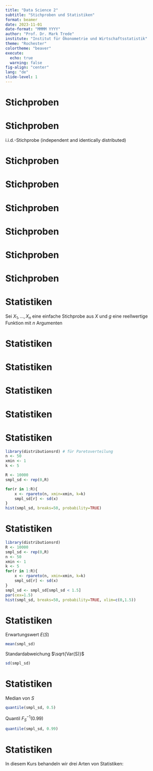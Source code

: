 ```yaml
---
title: "Data Science 2"
subtitle: "Stichproben und Statistiken"
format: beamer
date: 2023-11-01
date-format: "MMMM YYYY"
author: "Prof. Dr. Mark Trede"
institute: "Institut für Ökonometrie und Wirtschaftsstatistik"
theme: "Rochester"
colortheme: "beaver"
execute: 
  echo: true
  warning: false
fig-align: "center"
lang: "de"
slide-level: 1
---
```



# Stichproben
\framesubtitle{Einfache Stichprobe}
\textbf{Stichproben}\medskip
\begin{itemize}
\item Sei $X$ eine Zufallsvariable; wir interessieren uns für die
Verteilung von $X$, kennen aber die Verteilungsfunktion $F(x)$ nicht
\item Um Informationen über die Verteilung zu gewinnen,\\
muss man $X$ beobachten
\item Eine einzelne Beobachtung von $X$ reicht nicht aus,\\
um Informationen über die Verteilung zu gewinnen
\end{itemize}



# Stichproben
\framesubtitle{Einfache Stichprobe}
\begin{block}{Einfache Stichprobe}
$X_{1},X_{2},\ldots ,X_{n}$ heißt einfache Stichprobe aus $X$\\ 
vom Umfang $n$, wenn
\medskip
\begin{enumerate}
\item jedes $X_{i}$ wie $X$ verteilt ist und
\item $X_{1},X_{2},\ldots ,X_{n}$ stochastisch unabhängig sind
\end{enumerate}
\end{block}
i.i.d.-Stichprobe (independent and identically distributed)



# Stichproben
\framesubtitle{Einfache Stichprobe}
\begin{itemize}
\item \textbf{Achtung}: Die Definition stimmt nicht mit der 
umgangssprachlichen Verwendung des Wortes Stichprobe überein
\item Eine Stichprobe besteht \textbf{nicht} aus den tatsächlich
beobachteten Daten
\item Die tatsächlich beobachteten Daten $x_{1},\ldots ,x_{n}$ nennt
man Realisierung der Stichprobe oder konkrete Stichprobe
\end{itemize}



# Stichproben
\framesubtitle{Einfache Stichprobe}
\begin{exampleblock}{Beispiel: Löhne}
\begin{itemize}
\item Sei $X$ der Lohn einer zufällig ausgewählten 
vollzeitbeschäftigten Person in Deutschland
\item Wir interessieren uns für $E(X)$\\
(also für den Durchschnittslohn in Deutschland)
\item Es sollen $n=100$ Personen befragt werden
\end{itemize}
\end{exampleblock}



# Stichproben
\framesubtitle{Einfache Stichprobe}
\begin{exampleblock}{Forts. Beispiel: Löhne}
\begin{itemize}
\item Jede Person soll die gleiche Auswahlwahrscheinlichkeit haben
\item Man zieht "mit Zurücklegen", damit die $X_{1},\ldots ,X_{n}$ unabhängig sind
\item Sei $X_{i}$ das Einkommen der $i$-ten befragten Person
\item Die Stichprobe ist $X_1,\ldots,X_{100}$
\item Die tatsächlich erhobenen Daten sind $x_{1},\ldots ,x_{100}$\\
(konkrete Stichprobe)
\end{itemize}
\end{exampleblock}



# Stichproben
\framesubtitle{Einfache Stichprobe}
\begin{exampleblock}{Beispiel: Wahlumfrage}
\begin{itemize}
\item Wir interessieren uns für den Anteil der SPD-Wähler in NRW
\item Die Zufallsvariable
\[ X=\left\{ 
\begin{array}{ll}
0 & \quad \text{befragte Person wählt nicht SPD} \\ 
1 & \quad \text{befragte Person wählt SPD}
\end{array}\right.\]
ist Bernoulli-verteilt
\end{itemize}
\end{exampleblock}



# Stichproben
\framesubtitle{Einfache Stichprobe}
\begin{exampleblock}{Fort. Beispiel: Wahlumfrage}
\begin{itemize}
\item Wir suchen den Wert des Parameters $\pi $
\item Bei einer Umfrage sollen $n=1000$ Personen befragt werden
\item Sei $X_{i}$ die Wahlabsicht der $i$-ten befragten Person
\item Die tatsächlich erhobenen Daten sind $x_{1},\ldots ,x_{n}$
\end{itemize}
\end{exampleblock}



# Stichproben
\framesubtitle{Einfache Stichprobe}
\begin{exampleblock}{Beispiel: Normalverteilung}
\begin{itemize}
\item Sei $X\sim N(\mu ,\sigma ^{2})$ mit $\mu =201$ und $\sigma ^{2}=4$
\item Ziehe eine Stichprobe vom Umfang $n=75$ 
\item In R
\[ \texttt{x <- rnorm(n=75, mean=201, sd=2)} \]
\item Vor der Ausführung ist \texttt{x} die Stichprobe,
danach die konkrete Stichprobe
\end{itemize}
\end{exampleblock}


# Statistiken
\framesubtitle{Definition}
Sei $X_{1},\ldots ,X_{n}$ eine einfache Stichprobe aus $X$
und $g$ eine reellwertige Funktion mit $n$ Argumenten
\begin{block}{Statistik}
Die Zufallsvariable 
\[ Z=g(X_1,\ldots ,X_n) \]
heißt Statistik
\end{block}



# Statistiken
\framesubtitle{Definition}
\begin{exampleblock}{Beispiel: Stichprobenmittel}
\[ \bar{X}=\frac{1}{n}\sum_{i=1}^{n}X_{i} \]
\end{exampleblock}
\begin{exampleblock}{Beispiel: Stichprobenvarianz}
\[ S^{2}=\frac{1}{n-1}\sum_{i=1}^{n}\left( X_{i}-\bar{X}\right) ^{2} \]
\end{exampleblock}



# Statistiken
\framesubtitle{Verteilung}
\begin{itemize}
\item Eine Statistik ist eine Zufallsvariable, d.h. sie hat eine Verteilung, einen Erwartungswert, eine Varianz etc. 
\item Um die \textbf{Verteilung der Statistik} herzuleiten, muss man die Verteilung von $X$ bzw. $X_1,\ldots,X_n$ kennen
\item Im Allgemeinen kennt man die Verteilung der Population nicht
\item Trotzdem ist die Frage sinnvoll: Wie wäre eine Statistik verteilt, wenn die Verteilung von $X$ bekannt wäre?
\item Analytischer Ansatz oder Monte-Carlo-Simulationen
\end{itemize}



# Statistiken
\framesubtitle{Verteilung}
\begin{exampleblock}{Beispiel: Analytischer Ansatz}
Wenn $X\sim N(\mu,\sigma^2)$, dann hat das Stichprobenmittel
\[ \bar{X}=\frac{1}{n}\sum_{i=1}^{n}X_{i} \]
die Verteilung
\[ \bar X\sim N\left(\mu, \frac{\sigma^2}{n}\right)\]
\end{exampleblock}



# Statistiken
\framesubtitle{Verteilung}
\begin{exampleblock}{Beispiel: Monte-Carlo-Simulation}
\begin{itemize}
\item Die Population habe die Verteilung 
\[ X\sim Pareto(k=5,x_{min}=1) \]
\item Einfache Stichprobe $X_1,\ldots,X_n$ vom Umfang $n=50$
\item Wie ist die Stichprobenstandardabweichung $S$ verteilt?
\item Analytische Lösung praktisch nicht möglich
\item $\longrightarrow$ Monte-Carlo-Simulation
\end{itemize}
\end{exampleblock}



# Statistiken
\framesubtitle{Verteilung}
```r
library(distributionsrd) # für Paretoverteilung
n <- 50
xmin <- 1
k <- 5

R <- 10000
smpl_sd <- rep(0,R)

for(r in 1:R){
    x <- rpareto(n, xmin=xmin, k=k)
    smpl_sd[r] <- sd(x)
}
hist(smpl_sd, breaks=50, probability=TRUE)
```



# Statistiken
\framesubtitle{Verteilung}
```r
library(distributionsrd)
R <- 10000
smpl_sd <- rep(0,R)
n <- 50
xmin <- 1
k <- 5
for(r in 1:R){
    x <- rpareto(n, xmin=xmin, k=k)
    smpl_sd[r] <- sd(x)
}
smpl_sd <- smpl_sd[smpl_sd < 1.5]
par(cex=1.5)
hist(smpl_sd, breaks=50, probability=TRUE, xlim=c(0,1.5))
```



# Statistiken
\framesubtitle{Verteilung}
Erwartungswert $E(S)$
```r
mean(smpl_sd)
```
Standardabweichung $\sqrt{Var(S)}$
```r
sd(smpl_sd)
```



# Statistiken
\framesubtitle{Verteilung}
Median von $S$
```r
quantile(smpl_sd, 0.5)
```
Quantil $F_S^{-1}(0.99)$
```r
quantile(smpl_sd, 0.99)
```



# Statistiken
\framesubtitle{Arten von Statistiken}
In diesem Kurs behandeln wir drei Arten von Statistiken:\medskip
\begin{itemize}
\item\textbf{Punktschätzer}: Statistiken, die dazu dienen aus der 
Stichprobe eine Schätzung für einen Parameter der Population zu gewinnen
\item\textbf{Intervallschätzer}: Statistiken, die eine Unter- oder Obergrenze für ein Intervall darstellen, in dem ein unbekannter Parameter einer Population mit großer Wahrscheinlichkeit liegt
\item\textbf{Teststatistiken}: Statistiken, die als Entscheidungsgrundlage für eine empirische Überprüfung von Hypothesen über Populationsparameter dienen
\end{itemize}
